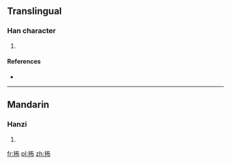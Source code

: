 ==Translingual==

===Han character===
{{Han char|rn=64|rad=手|as=05|sn=8|four=5402<sub>7</sub>|canj=手大中月 (QKLB)}}

# {{defn|Han|sort=手05}}

====References====
* {{Han ref|kx=0422.190|dkj=11908|dj=0770.150|hdz=31849.070|uh=62AA|ud=25258|bh=CCB7|bd=52407}}

----

==Mandarin==

===Hanzi===
{{cmn-hanzi|pin=[[pū]] ([[pu1]])|wg=p'u<sup>1</sup>}}

# {{defn|lang=cmn|sort=手05}}

[[fr:抪]]
[[pl:抪]]
[[zh:抪]]